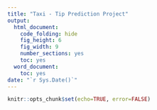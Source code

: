 ```yaml
---
title: "Taxi - Tip Prediction Project"
output:
  html_document:
    code_folding: hide
    fig_height: 6
    fig_width: 9
    number_sections: yes
    toc: yes
  word_document:
    toc: yes
date: "`r Sys.Date()`"
---
```


```r
knitr::opts_chunk$set(echo=TRUE, error=FALSE)
```


